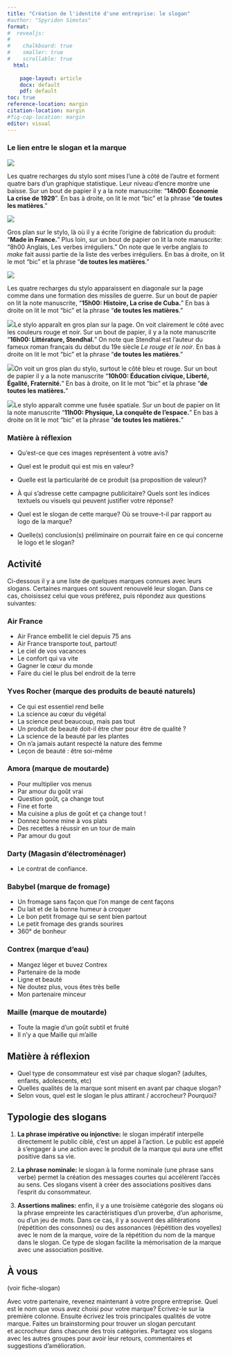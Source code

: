 ```yaml
---
title: "Création de l'identité d'une entreprise: le slogan"
#author: "Spyridon Simotas"
format: 
#  revealjs: 
#    
#    chalkboard: true
#    smaller: true
#    scrollable: true
  html: 
    
    page-layout: article
    docx: default
    pdf: default
toc: true
reference-location: margin
citation-location: margin
#fig-cap-location: margin
editor: visual
---
```


### Le lien entre le slogan et la marque

![](images/7.png)

Les quatre recharges du stylo sont mises l'une à côté de l'autre et forment quatre bars d'un graphique statistique. Leur niveau d'encre montre une baisse. Sur un bout de papier il y a la note manuscrite: "**14h00: Économie La crise de 1929**". En bas à droite, on lit le mot "bic" et la phrase "**de toutes les matières**."

![](images/6.png)

Gros plan sur le stylo, là où il y a écrite l'origine de fabrication du produit: "**Made in France.**" Plus loin, sur un bout de papier on lit la note manuscrite: "8h00 Anglais, Les verbes irréguliers." On note que le verbe anglais *to make* fait aussi partie de la liste des verbes irréguliers. En bas à droite, on lit le mot "bic" et la phrase "**de toutes les matières**."

![](images/4.png)

Les quatre recharges du stylo apparaissent en diagonale sur la page comme dans une formation des missiles de guerre. Sur un bout de papier on lit la note manuscrite, "**15h00: Histoire, La crise de Cuba.**" En bas à droite on lit le mot "bic" et la phrase "**de toutes les matières**."

![](images/3.png)Le stylo apparaît en gros plan sur la page. On voit clairement le côté avec les couleurs rouge et noir. Sur un bout de papier, il y a la note manuscrite "**16h00: Littérature, Stendhal.**" On note que Stendhal est l'auteur du fameux roman français du début du 19e siècle *Le rouge et le noir*. En bas à droite on lit le mot "bic" et la phrase "**de toutes les matières**."

![](images/2.png)On voit un gros plan du stylo, surtout le côté bleu et rouge. Sur un bout de papier il y a la note manuscrite "**10h00: Éducation civique, Liberté, Égalité, Fraternité.**" En bas à droite, on lit le mot "bic" et la phrase "**de toutes les matières.**"

![](images/1.png)Le stylo apparaît comme une fusée spatiale. Sur un bout de papier on lit la note manuscrite "**11h00: Physique, La conquête de l'espace.**" En bas à droite on lit le mot "bic" et la phrase "**de toutes les matières.**"

::: {.callout-note appearance="simple" icon="false"}
### Matière à réflexion

-   Qu'est-ce que ces images représentent à votre avis?

-   Quel est le produit qui est mis en valeur?

-   Quelle est la particularité de ce produit (sa proposition de valeur)?

-   À qui s’adresse cette campagne publicitaire? Quels sont les indices textuels ou visuels qui peuvent justifier votre réponse?

-   Quel est le slogan de cette marque? Où se trouve-t-il par rapport au logo de la marque?

-   Quelle(s) conclusion(s) préliminaire on pourrait faire en ce qui concerne le logo et le slogan?
:::

## Activité

Ci-dessous il y a une liste de quelques marques connues avec leurs slogans. Certaines marques ont souvent renouvelé leur slogan. Dans ce cas, choisissez celui que vous préférez, puis répondez aux questions suivantes:

### Air France

-   Air France embellit le ciel depuis 75 ans
-   Air France transporte tout, partout!
-   Le ciel de vos vacances
-   Le confort qui va vite
-   Gagner le cœur du monde
-   Faire du ciel le plus bel endroit de la terre

### Yves Rocher (marque des produits de beauté naturels)

-   Ce qui est essentiel rend belle
-   La science au cœur du végétal
-   La science peut beaucoup, mais pas tout
-   Un produit de beauté doit-il être cher pour être de qualité ?
-   La science de la beauté par les plantes
-   On n'a jamais autant respecté la nature des femme
-   Leçon de beauté : être soi-même

### Amora (marque de moutarde)

-   Pour multiplier vos menus
-   Par amour du goût vrai
-   Question goût, ça change tout
-   Fine et forte
-   Ma cuisine a plus de goût et ça change tout !
-   Donnez bonne mine à vos plats
-   Des recettes à réussir en un tour de main
-   Par amour du gout

### Darty (Magasin d'électroménager)

-   Le contrat de confiance.

### Babybel (marque de fromage)

-   Un fromage sans façon que l'on mange de cent façons
-   Du lait et de la bonne humeur à croquer
-   Le bon petit fromage qui se sent bien partout
-   Le petit fromage des grands sourires
-   360° de bonheur

### Contrex (marque d'eau)

-   Mangez léger et buvez Contrex
-   Partenaire de la mode
-   Ligne et beauté
-   Ne doutez plus, vous êtes très belle
-   Mon partenaire minceur

### Maille (marque de moutarde)

-   Toute la magie d'un goût subtil et fruité
-   Il n'y a que Maille qui m'aille

::: {.callout-note appearance="simple" icon="false"}
## Matière à réflexion

-   Quel type de consommateur est visé par chaque slogan? (adultes, enfants, adolescents, etc)
-   Quelles qualités de la marque sont misent en avant par chaque slogan?
-   Selon vous, quel est le slogan le plus attirant / accrocheur? Pourquoi?
:::

## Typologie des slogans

1.  **La phrase impérative ou injonctive:** le slogan impératif interpelle directement le public ciblé, c'est un appel à l'action. Le public est appelé à s'engager à une action avec le produit de la marque qui aura une effet positive dans sa vie.

2.  **La phrase nominale:** le slogan à la forme nominale (une phrase sans verbe) permet la création des messages courtes qui accélèrent l'accès au sens. Ces slogans visent à créer des associations positives dans l'esprit du consommateur.

3.  **Assertions malines:** enfin, il y a une troisième catégorie des slogans où la phrase empreinte les caractéristiques d'un proverbe, d'un aphorisme, ou d'un jeu de mots. Dans ce cas, il y a souvent des allitérations (répétition des consonnes) ou des assonances (répétition des voyelles) avec le nom de la marque, voire de la répétition du nom de la marque dans le slogan. Ce type de slogan facilite la mémorisation de la marque avec une association positive.

## À vous

(voir fiche-slogan)

Avec votre partenaire, revenez maintenant à votre propre entreprise. Quel est le nom que vous avez choisi pour votre marque? Écrivez-le sur la première colonne. Ensuite écrivez les trois principales qualités de votre marque. Faites un brainstorming pour trouver un slogan percutant et accrocheur dans chacune des trois catégories. Partagez vos slogans avec les autres groupes pour avoir leur retours, commentaires et suggestions d'amélioration.
